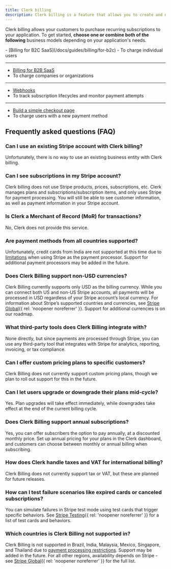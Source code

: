 ```yaml
---
title: Clerk billing
description: Clerk billing is a feature that allows you to create and manage plans and features for your application.
---
```


<Include src="_partials/billing/billing-experimental" />

Clerk billing allows your customers to purchase recurring subscriptions to your application. To get started, **choose one or combine both of the following** business models depending on your application's needs.

<Cards>
  - [Billing for B2C SaaS](/docs/guides/billing/for-b2c)
  - To charge individual users

  ---

  - [Billing for B2B SaaS](/docs/guides/billing/for-b2b)
  - To charge companies or organizations

  ---

  - [Webhooks](/docs/guides/development/webhooks/billing)
  - To track subscription lifecycles and monitor payment attempts

  ---

  - [Build a simple checkout page](/docs/guides/development/custom-flows/billing/checkout-new-payment-method)
  - To charge users with a new payment method
</Cards>

## Frequently asked questions (FAQ)

### Can I use an existing Stripe account with Clerk billing?

Unfortunately, there is no way to use an existing business entity with Clerk billing.

### Can I see subscriptions in my Stripe account?

Clerk billing does not use Stripe products, prices, subscriptions, etc. Clerk manages plans and subscriptions/subscription items, and only uses Stripe for payment processing. You will still be able to see customer information, as well as payment information in your Stripe account.

### Is Clerk a Merchant of Record (MoR) for transactions?

No, Clerk does not provide this service.

### Are payment methods from all countries supported?

Unfortunately, credit cards from India are not supported at this time due to [limitations](https://docs.stripe.com/india-recurring-payments) when using Stripe as the payment processor. Support for additional payment processors may be added in the future.

### Does Clerk Billing support non-USD currencies?

Clerk Billing currently supports only USD as the billing currency. While you can connect both US and non-US Stripe accounts, all payments will be processed in USD regardless of your Stripe account’s local currency. For information about Stripe’s supported countries and currencies, see [Stripe Global](https://stripe.com/global){{ rel: 'noopener noreferrer' }}. Support for additional currencies is on our roadmap.

### What third-party tools does Clerk Billing integrate with?

None directly, but since payments are processed through Stripe, you can use any third-party tool that integrates with Stripe for analytics, reporting, invoicing, or tax compliance.

### Can I offer custom pricing plans to specific customers?

Clerk Billing does not currently support custom pricing plans, though we plan to roll out support for this in the future.

### Can I let users upgrade or downgrade their plans mid-cycle?

Yes. Plan upgrades will take effect immediately, while downgrades take effect at the end of the current billing cycle.

### Does Clerk Billing support annual subscriptions?

Yes, you can offer subscribers the option to pay annually, at a discounted monthly price. Set up annual pricing for your plans in the Clerk dashboard, and customers can choose between monthly or annual billing when subscribing.

### How does Clerk handle taxes and VAT for international billing?

Clerk Billing does not currently support tax or VAT, but these are planned for future releases.

### How can I test failure scenarios like expired cards or canceled subscriptions?

You can simulate failures in Stripe test mode using test cards that trigger specific behaviors. See [Stripe Testing](https://docs.stripe.com/testing){{ rel: 'noopener noreferrer' }} for a list of test cards and behaviors.

### Which countries is Clerk Billing not supported in?

Clerk Billing is not supported in Brazil, India, Malaysia, Mexico, Singapore, and Thailand due to [payment processing restrictions](https://stripe.com/legal/restricted-businesses). Support may be added in the future. For all other regions, availability depends on Stripe - see [Stripe Global](https://stripe.com/global){{ rel: 'noopener noreferrer' }} for the full list.

